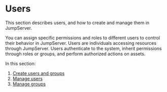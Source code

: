 # Users

This section describes users, and how to create and manage them in JumpServer.

You can assign specific permissions and roles to different users to control their behavior in JumpServer.
Users are individuals accessing resources through JumpServer. Users authenticate to the system, inherit permissions through roles or groups, and perform authorized actions on assets.

In this section:
1. [Create users and groups](/docs/users/create-users-groups)
2. [Manage users](/docs/users/manage-users)
3. [Manage groups](/docs/users/manage-groups)

